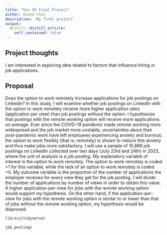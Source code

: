 ```yaml
---
title: "Gov 50 Final Project"
author: Aimee Choi
description: "My final project"
output:
  distill::distill_article:
    self_contained: false
---
```




## Project thoughts

I am interested in exploring data related to factors that influence hiring or job applications.


## Proposal

Does the option to work remotely increase applications for job postings on LinkedIn? In this study, I will examine whether job postings on LinkedIn with the option to work remotely receive more higher application rates (application per view) than job postings without the option. I hypothesize that postings with the remote working option will receive more applications on average. Ever since the COVID-19 pandemic made remote working more widespread and the job market more unstable, uncertainties about their post-pandemic work have left employees experiencing anxiety and burnout; the option to work flexibly (that is, remotely) is shown to reduce this anxiety and thus make jobs more satisfactory. I will use a sample of 15,886 job postings on LinkedIn collected over two days (July 23rd and 24th) in 2023, where the unit of analysis is a job posting. My explanatory variable of interest is the option to work remotely. The option to work remotely is coded =1 for this variable, while the lack of an option to work remotely is coded =0. My outcome variable is the proportion of the number of applications the employer receives for every view they get for the job posting. I will divide the number of applications by number of views in order to obtain this value. A higher application-per-view for jobs with the remote working option would support my hypothesis. On the other hand, if the application-per-view for jobs with the remote working option is similar to or lower than that of jobs without the remote working option, my hypothesis would be disproved. 

```r
library(tidyverse)

job_postings
  
```

